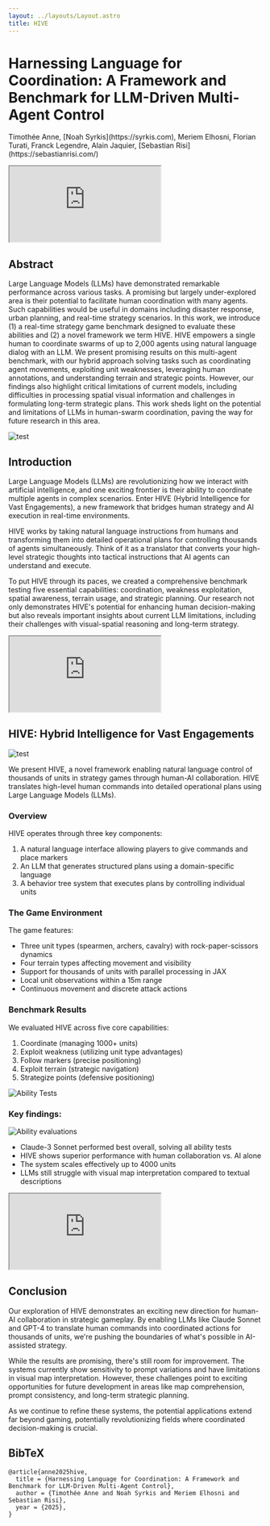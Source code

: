 ```yaml
---
layout: ../layouts/Layout.astro
title: HIVE
---
```



# Harnessing Language for Coordination: A Framework and Benchmark for LLM-Driven Multi-Agent Control

<div class="authors">
  <p>
    Timothée Anne, [Noah Syrkis](https://syrkis.com), Meriem Elhosni, Florian Turati, Franck Legendre, Alain Jaquier,
    [Sebastian Risi](https://sebastianrisi.com/)
  </p>
</div>

<iframe src="https://www.youtube.com/embed/6MUoHyp9Ty0" allow="autoplay"></iframe>

## Abstract

Large Language Models (LLMs) have demonstrated remarkable performance across various tasks. A promising but largely under-explored area is their potential to facilitate human coordination with many agents. Such capabilities would be useful in domains including disaster response, urban planning, and real-time strategy scenarios. In this work, we introduce (1) a real-time strategy game benchmark designed to evaluate these abilities and (2) a novel framework we term HIVE. HIVE empowers a single human to coordinate swarms of up to 2,000 agents using natural language dialog with an LLM. We present promising results on this multi-agent benchmark, with our hybrid approach solving tasks such as coordinating agent movements, exploiting unit weaknesses, leveraging human annotations, and understanding terrain and strategic points. However, our findings also highlight critical limitations of current models, including difficulties in processing spatial visual information and challenges in formulating long-term strategic plans. This work sheds light on the potential and limitations of LLMs in human-swarm coordination, paving the way for future research in this area.

![test](/figs/teaser_figure.png)

## Introduction

Large Language Models (LLMs) are revolutionizing how we interact with artificial intelligence, and one exciting frontier is their ability to coordinate multiple agents in complex scenarios. Enter HIVE (Hybrid Intelligence for Vast Engagements), a new framework that bridges human strategy and AI execution in real-time environments.

HIVE works by taking natural language instructions from humans and transforming them into detailed operational plans for controlling thousands of agents simultaneously. Think of it as a translator that converts your high-level strategic thoughts into tactical instructions that AI agents can understand and execute.

To put HIVE through its paces, we created a comprehensive benchmark testing five essential capabilities: coordination, weakness exploitation, spatial awareness, terrain usage, and strategic planning. Our research not only demonstrates HIVE's potential for enhancing human decision-making but also reveals important insights about current LLM limitations, including their challenges with visual-spatial reasoning and long-term strategy.

<iframe src="https://www.youtube.com/embed/5XZjfCakYeg" allow="autoplay"></iframe>

## HIVE: Hybrid Intelligence for Vast Engagements

![test](/figs/method_overview.png)

We present HIVE, a novel framework enabling natural language control of thousands of units in strategy games through human-AI collaboration. HIVE translates high-level human commands into detailed operational plans using Large Language Models (LLMs).

### Overview

HIVE operates through three key components:

1. A natural language interface allowing players to give commands and place markers
2. An LLM that generates structured plans using a domain-specific language
3. A behavior tree system that executes plans by controlling individual units

### The Game Environment

The game features:

- Three unit types (spearmen, archers, cavalry) with rock-paper-scissors dynamics
- Four terrain types affecting movement and visibility
- Support for thousands of units with parallel processing in JAX
- Local unit observations within a 15m range
- Continuous movement and discrete attack actions

### Benchmark Results

We evaluated HIVE across five core capabilities:

1. Coordinate (managing 1000+ units)
2. Exploit weakness (utilizing unit type advantages)
3. Follow markers (precise positioning)
4. Exploit terrain (strategic navigation)
5. Strategize points (defensive positioning)

![Ability Tests](/figs/AbilityTests.png)

### Key findings:

![Ability evaluations](/figs/abilities_evaluation.svg)

- Claude-3 Sonnet performed best overall, solving all ability tests
- HIVE shows superior performance with human collaboration vs. AI alone
- The system scales effectively up to 4000 units
- LLMs still struggle with visual map interpretation compared to textual descriptions

<iframe src="https://www.youtube.com/embed/wgDBJ2tqwqo" allow="autoplay"></iframe>

## Conclusion

Our exploration of HIVE demonstrates an exciting new direction for human-AI collaboration in strategic gameplay. By enabling LLMs like Claude Sonnet and GPT-4 to translate human commands into coordinated actions for thousands of units, we're pushing the boundaries of what's possible in AI-assisted strategy.

While the results are promising, there's still room for improvement. The systems currently show sensitivity to prompt variations and have limitations in visual map interpretation. However, these challenges point to exciting opportunities for future development in areas like map comprehension, prompt consistency, and long-term strategic planning.

As we continue to refine these systems, the potential applications extend far beyond gaming, potentially revolutionizing fields where coordinated decision-making is crucial.

## BibTeX

```
@article{anne2025hive,
  title = {Harnessing Language for Coordination: A Framework and Benchmark for LLM-Driven Multi-Agent Control},
  author = {Timothée Anne and Noah Syrkis and Meriem Elhosni and Sebastian Risi},
  year = {2025},
}
```
